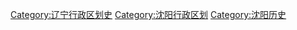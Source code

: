 [[Category:辽宁行政区划史|Category:辽宁行政区划史]]
[[Category:沈阳行政区划|Category:沈阳行政区划]]
[[Category:沈阳历史|Category:沈阳历史]]